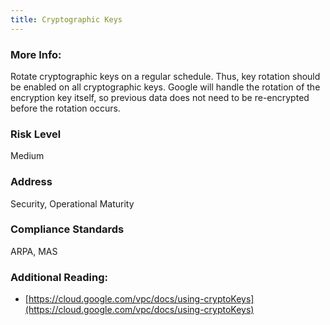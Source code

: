 ```yaml
---
title: Cryptographic Keys
---
```


### More Info:

Rotate cryptographic keys on a regular schedule. Thus, key rotation should be enabled on all cryptographic keys. Google will handle the rotation of the encryption key itself, so previous data does not need to be re-encrypted before the rotation occurs.

### Risk Level

Medium

### Address

Security, Operational Maturity

### Compliance Standards

ARPA, MAS

### Additional Reading:

- [https://cloud.google.com/vpc/docs/using-cryptoKeys](https://cloud.google.com/vpc/docs/using-cryptoKeys)
